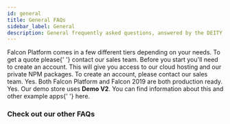 ```yaml
---
id: general
title: General FAQs
sidebar_label: General
description: General frequently asked questions, answered by the DEITY team.
---
```



<Accordion title="How much does Falcon Platform cost?">
  Falcon Platform comes in a few different tiers depending on your needs. To get a quote please{' '}
  <Link href="https://deity.io/contact">contact our sales team</Link>.
</Accordion>

<Accordion title="How do I get started?">
  Before you start you'll need to create an account. This will give you access to our cloud hosting and our private NPM
  packages. To create an account, please <Link href="https://deity.io/contact">contact our sales team</Link>.
</Accordion>

<Accordion title="Is Falcon production ready?">
  Yes. Both Falcon Platform and Falcon 2019 are both production ready.
</Accordion>

<Accordion title="Can I use the same code as demo.deity.io?">
  Yes. Our demo store uses <strong>Demo V2</strong>. You can find information about this and other example apps{' '}
  <Link to="/platform/getting-started/create">here</Link>.
</Accordion>

### Check out our other FAQs

<Categories />
